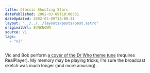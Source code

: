 ```yaml
---
title: Classic Shooting Stars
datePublished: 2002-03-09T18:00:31
dateUpdated: 2002-03-09T18:00:31
layout: "../../../layouts/posts/post.astro"
originalUrl: $UNKNOWN
source: v1
tags:
  - "v1"
---
```


Vic and Bob perform [a cover of the Dr Who theme tune][1] (requires RealPlayer). My memory may be playing tricks; I&#8217;m sure the broadcast sketch was much longer (and more amusing).

[1]: http://www.bbc.co.uk/choice/shootingstars/gold/ss_golden_05.shtml
